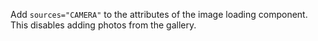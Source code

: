 <Cut title="How do I prevent adding photos from the gallery so that when the Toloker clicks the add photo button the camera opens, rather than the gallery/camera choice?">

Add `sources="CAMERA"` to the attributes of the image loading component. This disables adding photos from the gallery.

</Cut>